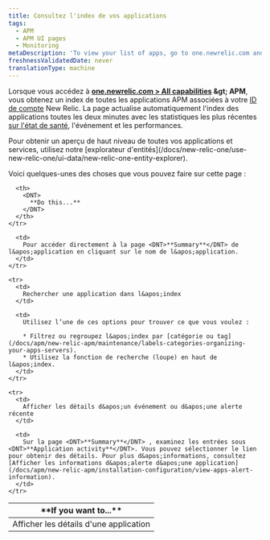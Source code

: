 ```yaml
---
title: Consultez l'index de vos applications
tags:
  - APM
  - APM UI pages
  - Monitoring
metaDescription: 'To view your list of apps, go to one.newrelic.com and click on APM.'
freshnessValidatedDate: never
translationType: machine
---
```


Lorsque vous accédez à <DNT>**[one.newrelic.com &gt; All capabilities](https://one.newrelic.com/all-capabilities) &amp;gt; APM**</DNT>, vous obtenez un index de toutes les applications APM associées à votre [ID de compte](/docs/accounts-partnerships/accounts/account-setup/account-id) New Relic. La page actualise automatiquement l&apos;index des applications toutes les deux minutes avec les statistiques les plus récentes [sur l&apos;état de santé](/docs/accounts-partnerships/education/getting-started-new-relic/glossary#health-status), l&apos;événement et les performances.

<Callout variant="tip">
  Pour obtenir un aperçu de haut niveau de toutes vos applications et services, utilisez notre [explorateur d&apos;entités](/docs/new-relic-one/use-new-relic-one/ui-data/new-relic-one-entity-explorer).
</Callout>

Voici quelques-unes des choses que vous pouvez faire sur cette page :

<table>
  <thead>
    <tr>
      <th width={200}>
        <DNT>
          **If you want to...**
        </DNT>
      </th>

      <th>
        <DNT>
          **Do this...**
        </DNT>
      </th>
    </tr>
  </thead>

  <tbody>
    <tr>
      <td>
        Afficher les détails d&apos;une application
      </td>

      <td>
        Pour accéder directement à la page <DNT>**Summary**</DNT> de l&apos;application en cliquant sur le nom de l&apos;application.
      </td>
    </tr>

    <tr>
      <td>
        Rechercher une application dans l&apos;index
      </td>

      <td>
        Utilisez l’une de ces options pour trouver ce que vous voulez :

        * Filtrez ou regroupez l&apos;index par [catégorie ou tag](/docs/apm/new-relic-apm/maintenance/labels-categories-organizing-your-apps-servers).
        * Utilisez la fonction de recherche (loupe) en haut de l&apos;index.
      </td>
    </tr>

    <tr>
      <td>
        Afficher les détails d&apos;un événement ou d&apos;une alerte récente
      </td>

      <td>
        Sur la page <DNT>**Summary**</DNT> , examinez les entrées sous <DNT>**Application activity**</DNT>. Vous pouvez sélectionner le lien pour obtenir des détails. Pour plus d&apos;informations, consultez [Afficher les informations d&apos;alerte d&apos;une application](/docs/apm/new-relic-apm/installation-configuration/view-apps-alert-information).
      </td>
    </tr>
  </tbody>
</table>